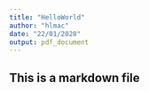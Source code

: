 ```yaml
---
title: "HelloWorld"
author: "hlmac"
date: "22/01/2020"
output: pdf_document
---
```


## This is a markdown file